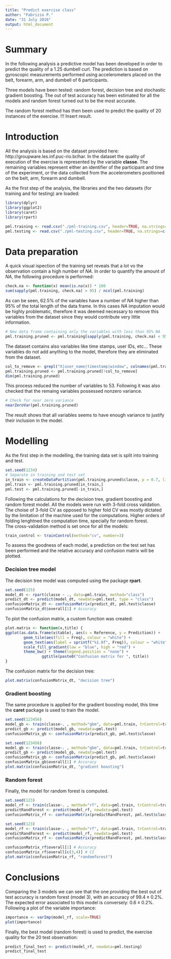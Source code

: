 ```yaml
---
title: "Predict exercise class"
author: "Fabrizio P."
date: "31 July 2016"
output: html_document
---
```


# Summary
In the following analysis a predictive model has been developed in order
to predict the quality of a 1.25 dumbell curl. The prediction is based
on gyroscopic measurements performed using accelerometers placed 
on the belt, forearm, arm, and dumbell of 6 participants.

Three models have been tested: random forest, decision tree and stochastic gradient boosting. The out of test accuracy has been estimated for all
the models and random forest turned out to be the most accurate.

The random forest method has then been used to predict the quality
of 20 instances of the exercise.
!!! Insert result.

# Introduction
All the analysis is based on the dataset provided here: http://groupware.les.inf.puc-rio.br/har.
In the dataset the quality of execution of the exercise is represented by the variable **classe**.
The remaining variables represent either an identifier of the participant and time of the experiment, or the data collected from the accelerometers positioned on the belt, arm, forearm and dumbell.

As the first step of the analysis, the libraries and the two datasets (for training and for testing) are loaded:

```r
library(dplyr)
library(ggplot2)
library(caret)
library(rpart)

pml.training <- read.csv("./pml-training.csv", header=TRUE, na.strings=c("NA",""))
pml.testing <- read.csv("./pml-testing.csv", header=TRUE, na.strings=c("NA",""))

```

# Data preparation
A quick visual ispection of the training set reveals that a lot vo the observation contain
a high number of *NA*. In order to quantify the amount of *NA*, the following procedure is
performed:

```r
check.na <- function(x) mean(is.na(x)) * 100
sum(sapply(pml.training, check.na) > 95) / ncol(pml.training)
```
As can be seen, 62.5% of the variables have a number of *NA* higher than 95% of the total
length of the data frame. In this cases *NA* imputation would be highly problematic, therefore it was deemed necessary to remove this variables from the dataset since they would contribute very little information.

```r
# New data frame containing only the variables with less than 95% NA
pml.training.pruned <- pml.training[sapply(pml.training, check.na) < 95]
```
The dataset contains also variables like time stamps, user IDs, etc...
These variables do not add anything to the model, therefore they are eliminated
from the dataset.

```r
col_to_remove <- grepl("X|user_name|timestamp|window", colnames(pml.training.pruned))
pml.training.pruned <- pml.training.pruned[!col_to_remove]
dim(pml.training.pruned)

```

This process reduced the number of variables to 53. 
Following it was also checked that the remaing variables possessed nonzero variance.
```r
# Check for near zero variance
nearZeroVar(pml.training.pruned)
```
The result shows that all variables seems to have enough variance to justify their inclusion in the model.

# Modelling

As the first step in the modelling, the training data set is split into training and test.
```r
set.seed(1234)
# Separate in training and test set
in_train <- createDataPartition(pml.training.pruned$classe, p = 0.7, list = F)
pml.train <- pml.training.pruned[in_train,]
pml.test <- pml.training.pruned[-in_train,]
```
Following the calculations for the decision tree, gradient boosting and random forest model.
All the models were run with 3-fold cross validation. The choise of 3-fold CV as opposed to higher fold CV was mostly dictated by the limitation of the machine used for the computations. Higher
orders of folding lenghtned the computation time, specially for random forest.  
The cross-validation method is set once for all the models:

```r
train_control <- trainControl(method="cv", number=3)
```
To assess the goodness of each model, a prediction on the test set has been performed
and the relative accuracy and confusion matrix will be plotted.

### Decision tree model

The decision tree model was computed using the package **rpart**.
```r
set.seed(125)
model_dt <- rpart(classe ~ ., data=pml.train, method="class")
predict_dt <- predict(model_dt, newdata=pml.test, type = "class")
confusionMatrix_dt <- confusionMatrix(predict_dt, pml.test$classe)
confusionMatrix_dt$overall[1] # Accuracy
```
To plot the confusion matrix, a custom function was created:

```r
plot.matrix <- function(x,title) {
ggplot(as.data.frame(x$table), aes(x = Reference, y = Prediction)) + 
        geom_tile(aes(fill = Freq), colour = "white") +
        geom_text(aes(label = sprintf("%1.0f", Freq)), colour = "white", vjust = 1) +
        scale_fill_gradient(low = "blue", high = "red") +
        theme_bw() + theme(legend.position = "none") + 
                ggtitle(paste0("Confusion matrix for ", title))
}
```
The confusion matrix for the decision tree:
```r
plot.matrix(confusionMatrix_dt, "decision tree")
```

### Gradient boosting

The same procedure is applied for the gradient boosting model, this time
the **caret** package is used to train the model.
```r
set.seed(123456)
model_gb <- train(classe~. , method="gbm", data=pml.train, trControl=train_control, verbose = FALSE)
predict_gb <- predict(model_gb, newdata=pml.test)
confusionMatrix_gb <- confusionMatrix(predict_gb, pml.test$classe)
```


```r
set.seed(123456)
model_gb <- train(classe~. , method="gbm", data=pml.train, trControl=train_control, verbose = FALSE)
predict_gb <- predict(model_gb, newdata=pml.test)
confusionMatrix_gb <- confusionMatrix(predict_gb, pml.test$classe)
confusionMatrix_gb$overall[1] # Accuracy
plot.matrix(confusionMatrix_dt, "gradient boosting")
```

### Random forest
Finally, the model for random forest is computed.
```r
set.seed(123)
model_rf <- train(classe~. , method="rf", data=pml.train, trControl=train_control)
predictRandForest <- predict(model_rf, newdata=pml.test)
confusionMatrix_rf <- confusionMatrix(predictRandForest, pml.test$classe)
```
```r
set.seed(123)
model_rf <- train(classe~. , method="rf", data=pml.train, trControl=train_control, verbose = FALSE)
predictRandForest <- predict(model_rf, newdata=pml.test)
confusionMatrix_rf <- confusionMatrix(predictRandForest, pml.test$classe)
```

```r
confusionMatrix_rf$overall[1] # Accuracy
confusionMatrix_rf$overall[c(3,4)] # CI
plot.matrix(confusionMatrix_rf, "randomforest")
```

# Conclusions

Comparing the 3 models we can see that the one providing the best out of test
accuracy is random forest (model 3), with an accuracy of $99.4 \pm 0.2$%. The expected
error associated to this model is conversely: $0.6 \pm 0.2$%.
Following a plot of the variable importance:
```r
importance <- varImp(model_rf, scale=TRUE)
plot(importance)
```

Finally, the best model (random forest) is used to predict, 
the exercise quality for the 20 test observation:

```r
predict_final_test <- predict(model_rf, newdata=pml.testing)
predict_final_test
```





